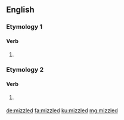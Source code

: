 ==English==

===Etymology 1===

====Verb====
{{head|en|verb form}}

# {{en-past of|mizzle}}

===Etymology 2===

====Verb====
{{head|en|verb form}}

# {{lb|en|humorous}} {{deliberate misspelling of|misled|lang=en}}

[[de:mizzled]]
[[fa:mizzled]]
[[ku:mizzled]]
[[mg:mizzled]]